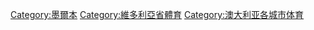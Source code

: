 {{Commonscat|Sports in Melbourne}}
[[Category:墨爾本|Category:墨爾本]]
[[Category:維多利亞省體育|Category:維多利亞省體育]]
[[Category:澳大利亚各城市体育|Category:澳大利亚各城市体育]]